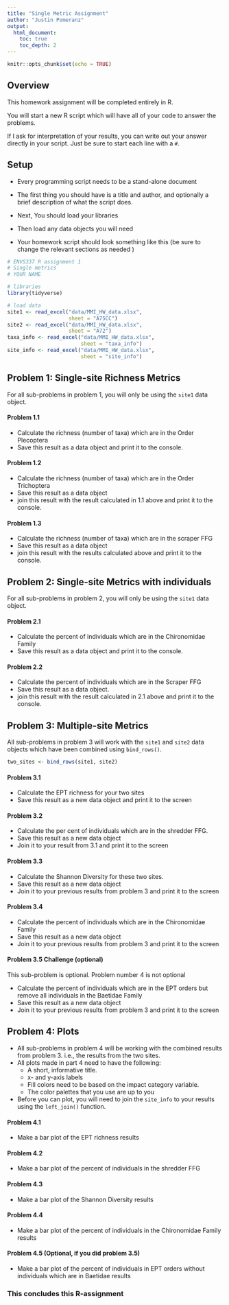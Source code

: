 ```yaml
---
title: "Single Metric Assignment"
author: "Justin Pomeranz"
output: 
  html_document:
    toc: true
    toc_depth: 2
---
```


```r
knitr::opts_chunk$set(echo = TRUE)
```

## Overview

This homework assignment will be completed entirely in R.  

You will start a new R script which will have all of your code to answer the problems.  

If I ask for interpretation of your results, you can write out your answer directly in your script. Just be sure to start each line with a `#`. 

## Setup  

* Every programming script needs to be a stand-alone document  
* The first thing you should have is a title and author, and optionally a brief description of what the script does.  
* Next, You should load your libraries  
* Then load any data objects you will need  

* Your homework script should look something like this (be sure to change the relevant sections as needed )  

```r
# ENVS337 R assignment 1
# Single metrics
# YOUR NAME

# libraries
library(tidyverse)

# load data
site1 <- read_excel("data/MMI_HW_data.xlsx",
                    sheet = "A75CC")
site2 <- read_excel("data/MMI_HW_data.xlsx",
                    sheet = "A72")
taxa_info <- read_excel("data/MMI_HW_data.xlsx",
                        sheet = "taxa_info")
site_info <- read_excel("data/MMI_HW_data.xlsx",
                        sheet = "site_info")
```


## Problem 1: Single-site Richness Metrics  

For all sub-problems in problem 1, you will only be using the `site1` data object. 

#### Problem 1.1  
* Calculate the richness (number of taxa) which are in the Order Plecoptera  
* Save this result as a data object and print it to the console. 

#### Problem 1.2  
* Calculate the richness (number of taxa) which are in the Order Trichoptera  
* Save this result as a data object  
* join this result with the result calculated in 1.1 above and print it to the console. 

#### Problem 1.3  
* Calculate the richness (number of taxa) which are in the scraper FFG  
* Save this result as a data object  
* join this result with the results calculated above and print it to the console. 

## Problem 2: Single-site Metrics with individuals  

For all sub-problems in problem 2, you will only be using the `site1` data object. 

#### Problem 2.1  

* Calculate the percent of individuals which are in the Chironomidae Family  
* Save this result as a data object and print it to the console. 

#### Problem 2.2  

* Calculate the percent of individuals which are in the Scraper FFG  
* Save this result as a data object.  
* join this result with the result calculated in 2.1 above and print it to the console. 


## Problem 3: Multiple-site Metrics  

All sub-problems in problem 3 will work with the `site1` and `site2` data objects which have been combined using `bind_rows()`.  

```r
two_sites <- bind_rows(site1, site2)
```


#### Problem 3.1  

* Calculate the EPT richness for your two sites  
* Save this result as a new data object and print it to the screen  

#### Problem 3.2  

* Calculate the per cent of individuals which are in the shredder FFG. 
* Save this result as a new data object
* Join it to your result from 3.1 and print it to the screen  

#### Problem 3.3  

* Calculate the Shannon Diversity for these two sites.  
* Save this result as a new data object
* Join it to your previous results from problem 3 and print it to the screen  

#### Problem 3.4  

* Calculate the percent of individuals which are in the Chironomidae Family  
* Save this result as a new data object
* Join it to your previous results from problem 3 and print it to the screen  

#### Problem 3.5 Challenge (optional)   

This sub-problem is optional. Problem number 4 is not optional 

* Calculate the percent of individuals which are in the EPT orders but remove all individuals in the Baetidae Family    
* Save this result as a new data object
* Join it to your previous results from problem 3 and print it to the screen  


## Problem 4: Plots    
* All sub-problems in problem 4 will be working with the combined results from problem 3. i.e., the results from the two sites.   
* All plots made in part 4 need to have the following:  
  * A short, informative title.  
  * x- and y-axis labels  
  * Fill colors need to be based on the impact category variable.  
  * The color palettes that you use are up to you  

* Before you can plot, you will need to join the `site_info` to your results using the `left_join()` function. 
  
#### Problem 4.1  

* Make a bar plot of the EPT richness results  

#### Problem 4.2  

* Make a bar plot of the percent of individuals in the shredder FFG 

#### Problem 4.3  

* Make a bar plot of the Shannon Diversity results  

#### Problem 4.4  

* Make a bar plot of the percent of individuals in the Chironomidae Family results  

#### Problem 4.5 (Optional, if you did problem 3.5)  

* Make a bar plot of the percent of individuals in EPT orders without individuals which are in Baetidae results  

### This concludes this R-assignment  


